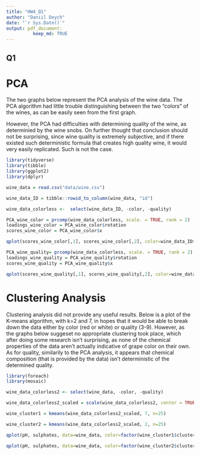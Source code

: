 ```yaml
---
title: "HW4_Q1"
author: "Daniil Deych"
date: "`r Sys.Date()`"
output: pdf_document:
          keep_md: TRUE
---
```


## Q1

# PCA

The two graphs below represent the PCA analysis of the wine data. The PCA algorithm had little trouble distinguishing between the two "colors" of the wines, as can be easily seen from the first graph.

However, the PCA had difficulties with determining quality of the wine, as determinied by the wine snobs. On further thought that conclusion should not be surprising, since wine quality is extremely subjective, and if there existed such deterministic formula that creates high quality wine, it would very easily replicated. Such is not the case.

```r
library(tidyverse)
library(tibble)
library(ggplot2)
library(dplyr)

wine_data = read.csv("data/wine.csv")

wine_data_ID = tibble::rowid_to_column(wine_data, "id")

wine_data_colorless <-  select(wine_data_ID, -color, -quality)

PCA_wine_color = prcomp(wine_data_colorless, scale. = TRUE, rank = 2)
loadings_wine_color = PCA_wine_color$rotation
scores_wine_color = PCA_wine_color$x

qplot(scores_wine_color[,1], scores_wine_color[,2], color=wine_data_ID$color, xlab='Component 1', ylab='Count')

PCA_wine_quality= prcomp(wine_data_colorless, scale. = TRUE, rank = 2)
loadings_wine_quality = PCA_wine_quality$rotation
scores_wine_quality = PCA_wine_quality$x

qplot(scores_wine_quality[,1], scores_wine_quality[,2], color=wine_data_ID$quality, xlab='Component 1', ylab='Component 2')

```

# Clustering Analysis

Clustering analysis did not provide any useful results. Below is a plot of the K-means algorithm, with k=2 and 7, in hopes that it would be able to break down the data either by color (red or white) or quality (3-9). However, as the graphs below suggeset no appropriate clustering took place, which after doing some research isn't surprising, as none of the chemical properties of the data aren't actually indicative of grape color on their own. As for quality, similarily to the PCA analysis, it appears that chemical composition (that is provided by the data) isn't deterministic of the determined quality.

```r

library(foreach)
library(mosaic)

wine_data_colorless2 <- select(wine_data, -color, -quality)

wine_data_colorless2_scaled = scale(wine_data_colorless2, center = TRUE, scale = TRUE)

wine_cluster1 = kmeans(wine_data_colorless2_scaled, 7, n=25)

wine_cluster2 = kmeans(wine_data_colorless2_scaled, 2, n=25)

qplot(pH, sulphates, data=wine_data, color=factor(wine_cluster1$cluster))

qplot(pH, sulphates, data=wine_data, color=factor(wine_cluster2$cluster))
```



